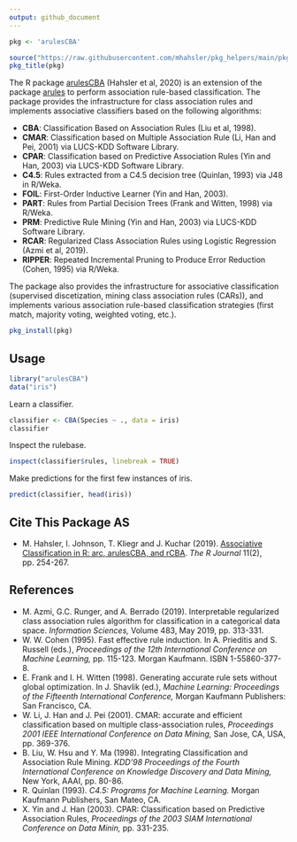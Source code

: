 ```yaml
---
output: github_document
---
```


```r
pkg <- 'arulesCBA'

source("https://raw.githubusercontent.com/mhahsler/pkg_helpers/main/pkg_helpers.R")
pkg_title(pkg)
```

The R package [arulesCBA](https://cran.r-project.org/package=arulesCBA) (Hahsler et al, 2020) 
is an extension of the package [arules](https://cran.r-project.org/package=arules) to perform
association rule-based classification. The package provides the infrastructure for class association rules and implements associative classifiers based on the following algorithms:

* __CBA__:    Classification Based on Association Rules (Liu et al, 1998).
* __CMAR__:   Classification based on Multiple Association Rule  (Li, Han and Pei, 2001) via LUCS-KDD Software Library.
* __CPAR__:   Classification based on Predictive Association Rules (Yin and Han, 2003) via LUCS-KDD Software Library.
* __C4.5__:   Rules extracted from a C4.5 decision tree (Quinlan, 1993) via J48 in R/Weka.
* __FOIL__:   First-Order Inductive Learner (Yin and Han, 2003).
* __PART__:   Rules from Partial Decision Trees (Frank and Witten, 1998) via R/Weka.
* __PRM__:    Predictive Rule Mining (Yin and Han, 2003) via LUCS-KDD Software Library.
* __RCAR__:   Regularized Class Association Rules using Logistic Regression (Azmi et al, 2019).
* __RIPPER__: Repeated Incremental Pruning to Produce Error Reduction (Cohen, 1995) via R/Weka.

The package also provides the infrastructure for associative classification (supervised discetization, mining class association rules (CARs)), and implements various association rule-based classification strategies
(first match, majority voting, weighted voting, etc.).

```r
pkg_install(pkg)
```
## Usage

```r
library("arulesCBA")
data("iris")
```

Learn a classifier.

```r
classifier <- CBA(Species ~ ., data = iris)
classifier
```

Inspect the rulebase.

```r
inspect(classifier$rules, linebreak = TRUE)
```
  
Make predictions for the first few instances of iris.

```r
predict(classifier, head(iris))
```

## Cite This Package AS

* M. Hahsler, I. Johnson, T. Kliegr and J. Kuchar (2019). [Associative Classification in R: arc, arulesCBA, and rCBA](https://journal.r-project.org/archive/2019/RJ-2019-048/). _The R Journal_ 11(2), pp. 254-267.

## References

* M. Azmi, G.C. Runger, and A. Berrado (2019). Interpretable regularized class association rules algorithm for classification in a categorical data space. _Information Sciences,_ Volume 483, May 2019, pp. 313-331.
* W. W. Cohen (1995). Fast effective rule induction. In A. Prieditis and S. Russell (eds.), _Proceedings of the 12th International Conference on Machine Learning,_ pp. 115-123. Morgan Kaufmann. ISBN 1-55860-377-8.
* E. Frank and I. H. Witten (1998). Generating accurate rule sets without global optimization. In J. Shavlik (ed.), _Machine Learning: Proceedings of the Fifteenth International Conference,_ Morgan Kaufmann Publishers: San Francisco, CA.
* W. Li, J. Han and J. Pei (2001). CMAR: accurate and efficient classification based on multiple class-association rules, _Proceedings 2001 IEEE International Conference on Data Mining,_ San Jose, CA, USA, pp. 369-376.
* B. Liu, W. Hsu and Y. Ma (1998). Integrating Classification and Association Rule Mining. _KDD'98 Proceedings of the Fourth International Conference on Knowledge Discovery and Data Mining,_ New York, AAAI, pp. 80-86.
* R. Quinlan (1993). _C4.5: Programs for Machine Learning._ Morgan Kaufmann Publishers, San Mateo, CA.
* X. Yin and J. Han (2003). CPAR: Classification based on Predictive Association Rules, _Proceedings of the 2003 SIAM International Conference on Data Minin,_ pp. 331-235.
